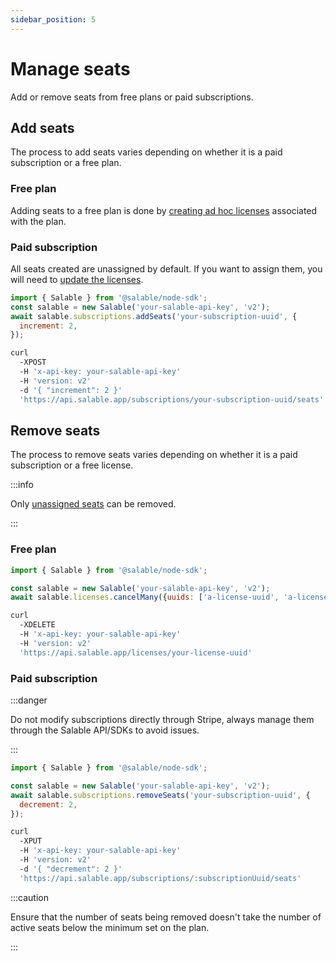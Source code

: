 ```yaml
---
sidebar_position: 5
---
```



# Manage seats

Add or remove seats from free plans or paid subscriptions.

## Add seats

The process to add seats varies depending on whether it is a paid subscription
or a free plan.

### Free plan

Adding seats to a free plan is done by
[creating ad hoc licenses](create-an-adhoc-license) associated with the plan.

### Paid subscription

All seats created are unassigned by default. If you want to assign them, you
will need to [update the licenses](./update-a-license.mdx).

<Tabs>
<TabItem value="node" label="Node.js">

```js
import { Salable } from '@salable/node-sdk';
const salable = new Salable('your-salable-api-key', 'v2');
await salable.subscriptions.addSeats('your-subscription-uuid', {
  increment: 2,
});
```

</TabItem>

<TabItem value="curl" label="cURL">

```bash
curl
  -XPOST
  -H 'x-api-key: your-salable-api-key'
  -H 'version: v2'
  -d '{ "increment": 2 }'
  'https://api.salable.app/subscriptions/your-subscription-uuid/seats'
```

</TabItem>
</Tabs>

## Remove seats

The process to remove seats varies depending on whether it is a paid
subscription or a free license.

:::info

Only [unassigned seats](update-a-license) can be removed.

:::

### Free plan

<Tabs>
<TabItem value="node" label="Node.js">

```js
import { Salable } from '@salable/node-sdk';

const salable = new Salable('your-salable-api-key', 'v2');
await salable.licenses.cancelMany({uuids: ['a-license-uuid', 'a-license-uuid']});
```

</TabItem>

<TabItem value="curl" label="cURL">

```bash
curl
  -XDELETE
  -H 'x-api-key: your-salable-api-key'
  -H 'version: v2'
  'https://api.salable.app/licenses/your-license-uuid'
```

</TabItem>
</Tabs>

### Paid subscription

:::danger

Do not modify subscriptions directly through Stripe, always manage them through
the Salable API/SDKs to avoid issues.

:::

<Tabs>
<TabItem value="node" label="Node.js">

```js
import { Salable } from '@salable/node-sdk';

const salable = new Salable('your-salable-api-key', 'v2');
await salable.subscriptions.removeSeats('your-subscription-uuid', {
  decrement: 2,
});
```

</TabItem>
<TabItem value="curl" label="cURL">

```bash
curl
  -XPUT
  -H 'x-api-key: your-salable-api-key'
  -H 'version: v2'
  -d '{ "decrement": 2 }'
  'https://api.salable.app/subscriptions/:subscriptionUuid/seats'
```

</TabItem>
</Tabs>

:::caution

Ensure that the number of seats being removed doesn't take the number of active
seats below the minimum set on the plan.

:::
